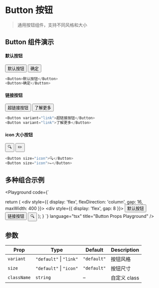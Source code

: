 
# Button 按钮

> 通用按钮组件，支持不同风格和大小

## Button 组件演示

#### 默认按钮


<div style={{ display: 'flex', gap: 8, marginTop: '10px'}}>
  <Button>默认按钮</Button>
  <Button>确定</Button>
</div>

```ts
<Button>默认按钮</Button>
<Button>确定</Button>
```

#### 链接按钮

<div style={{ display: 'flex', gap: 8, marginTop: '10px'}}> 
    <Button variant="link">超链接按钮</Button> 
    <Button variant="link">了解更多</Button> 
</div>

```ts
<Button variant="link">超链接按钮</Button>
<Button variant="link">了解更多</Button>

```

#### icon 大小按钮

<div style={{ display: 'flex', gap: 8, marginTop: '10px'}}> 
    <Button size="icon">🔍</Button> 
    <Button size="icon">✏️</Button> 
</div>

```ts
<Button size="icon">🔍</Button> 
<Button size="icon">✏️</Button> 
```

##  多种组合示例

<Playground
  code={`

  return (
    <div style={{
      display: 'flex',
      flexDirection: 'column',
      gap: 16,
      maxWidth: 400
    }}>
      <div style={{ display: 'flex', gap: 8 }}>
        <Button>默认按钮</Button>
        <Button variant="link">链接按钮</Button>
        <Button size="icon">🔍</Button>
      </div>
    </div>
  );
}
`}
  language="tsx"
  title="Button Props Playground"
/>


## 参数
| Prop        | Type                         | Default     | Description  |
| ----------- | ---------------------------- | ----------- | ------------ |
| `variant`   | `"default"` \| `"link"`      | `"default"` | 按钮风格         |
| `size`      | `"default"` \| `"icon"`      | `"default"` | 按钮尺寸         |
| `className` | `string`                     | –           | 自定义 class    |

